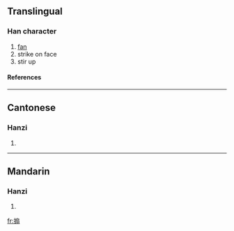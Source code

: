 {{see|煽}}

==Translingual==
===Han character===
{{Han char|rn=64|rad=手|as=10|sn=13|four=5302<sub>7</sub>|canj=手竹尸一 (QHSM), 手戈尸一 (QISM)}}
# [[fan]]
# strike on face
# stir up
====References====
{{Han ref|kx=0447.230|dkj=12502|dj=0798.150|hdz=31937.070|uh=6427|ud=25639|bh=DDB5|bd=56757}}
----
==Cantonese==
===Hanzi===
{{yue-hanzi|jyut=|y=sin3}}
# {{defn|Cantonese}}

----
==Mandarin==
===Hanzi===
{{cmn-hanzi|pin=[[shān]] (shan1)|wg=shan<sup>1</sup>}}
# {{defn|Mandarin}}

[[fr:搧]]